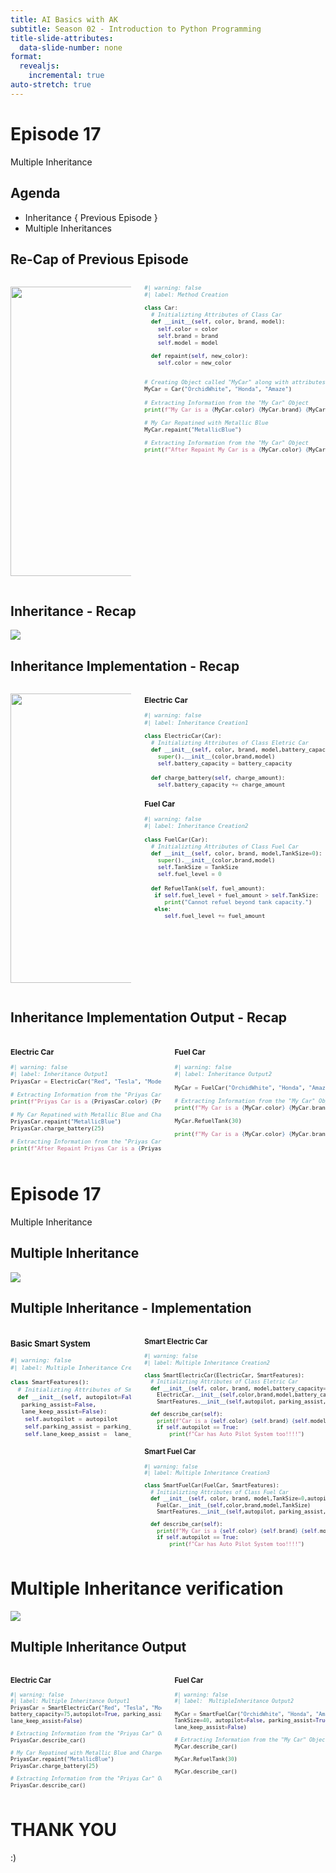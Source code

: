 ```yaml
---
title: AI Basics with AK 
subtitle: Season 02 - Introduction to Python Programming
title-slide-attributes:
  data-slide-number: none
format: 
  revealjs:
    incremental: true
auto-stretch: true
---
```


# Episode 17

Multiple Inheritance

## Agenda

-   Inheritance { Previous Episode }
-   Multiple Inheritances

## Re-Cap of Previous Episode

::: columns
::: {.column width="40%"}

![](images/OOP_Structure.png){width="463"}

:::

::: {.column width="60%"}

::: {style="font-size: 75%;"}

```python
#| warning: false
#| label: Method Creation

class Car:
  # Initializting Attributes of Class Car
  def __init__(self, color, brand, model):
    self.color = color
    self.brand = brand
    self.model = model

  def repaint(self, new_color):
    self.color = new_color


# Creating Object called "MyCar" along with attributes
MyCar = Car("OrchidWhite", "Honda", "Amaze")

# Extracting Information from the "My Car" Object
print(f"My Car is a {MyCar.color} {MyCar.brand} {MyCar.model}")

# My Car Repatined with Metallic Blue
MyCar.repaint("MetallicBlue")

# Extracting Information from the "My Car" Object
print(f"After Repaint My Car is a {MyCar.color} {MyCar.brand} {MyCar.model}")

```

:::
:::
:::


## Inheritance - Recap

![](images/inheritance.png)

## Inheritance Implementation - Recap

::: columns
::: {.column width="40%"}

![](images/inheritance.png){height="463"}

:::

::: {.column width="60%"}

::: {style="font-size: 75%;"}

### Electric Car

```python
#| warning: false
#| label: Inheritance Creation1

class ElectricCar(Car):
  # Initializting Attributes of Class Eletric Car
  def __init__(self, color, brand, model,battery_capacity=0):
    super().__init__(color,brand,model)
    self.battery_capacity = battery_capacity
  
  def charge_battery(self, charge_amount):
    self.battery_capacity += charge_amount

```


### Fuel Car

```python
#| warning: false
#| label: Inheritance Creation2

class FuelCar(Car):
  # Initializting Attributes of Class Fuel Car
  def __init__(self, color, brand, model,TankSize=0):
    super().__init__(color,brand,model)
    self.TankSize = TankSize
    self.fuel_level = 0
  
  def RefuelTank(self, fuel_amount):
   if self.fuel_level + fuel_amount > self.TankSize:
      print("Cannot refuel beyond tank capacity.")
   else:
      self.fuel_level += fuel_amount
```


:::
:::
:::



## Inheritance Implementation  Output - Recap

::: columns
::: {.column width="50%"}

::: {style="font-size: 75%;"}


### Electric Car

```python
#| warning: false
#| label: Inheritance Output1
PriyasCar = ElectricCar("Red", "Tesla", "Model 3", battery_capacity=75)

# Extracting Information from the "Priyas Car" Object
print(f"Priyas Car is a {PriyasCar.color} {PriyasCar.brand} {PriyasCar.model}")

# My Car Repatined with Metallic Blue and Charged to 25%
PriyasCar.repaint("MetallicBlue")
PriyasCar.charge_battery(25)

# Extracting Information from the "Priyas Car" Object
print(f"After Repaint Priyas Car is a {PriyasCar.color} {PriyasCar.brand} {PriyasCar.model}. Having Current Capacity {PriyasCar.battery_capacity}")

```

:::

:::

::: {.column width="50%"}

::: {style="font-size: 75%;"}



### Fuel Car

```python
#| warning: false
#| label: Inheritance Output2

MyCar = FuelCar("OrchidWhite", "Honda", "Amaze", TankSize=40)

# Extracting Information from the "My Car" Object
print(f"My Car is a {MyCar.color} {MyCar.brand} {MyCar.model} with TankSize {MyCar.TankSize} Ltrs")

MyCar.RefuelTank(30)

print(f"My Car is a {MyCar.color} {MyCar.brand} {MyCar.model} with TankSize {MyCar.TankSize} Ltrs. \n Current Fuel Level is {MyCar.fuel_level} ")


```


:::
:::
:::

# Episode 17

Multiple Inheritance

## Multiple Inheritance

![](images/multi-inheritance.png)

## Multiple Inheritance - Implementation


::: columns
::: {.column width="40%"}

::: {style="font-size: 80%;"}

### Basic Smart System


```python
#| warning: false
#| label: Multiple Inheritance Creation1

class SmartFeatures():
  # Initializting Attributes of Smart Features
  def __init__(self, autopilot=False,
   parking_assist=False, 
   lane_keep_assist=False):
    self.autopilot = autopilot
    self.parking_assist = parking_assist
    self.lane_keep_assist =  lane_keep_assist

```

:::

:::

::: {.column width="60%"}

::: {style="font-size: 70%;"}


### Smart Electric Car

```python
#| warning: false
#| label: Multiple Inheritance Creation2

class SmartElectricCar(ElectricCar, SmartFeatures):
  # Initializting Attributes of Class Eletric Car
  def __init__(self, color, brand, model,battery_capacity=0,autopilot=False, parking_assist=False, lane_keep_assist=False):
    ElectricCar.__init__(self,color,brand,model,battery_capacity)
    SmartFeatures.__init__(self,autopilot, parking_assist, lane_keep_assist)
  
  def describe_car(self):
    print(f"Car is a {self.color} {self.brand} {self.model}. Having Current Capacity {self.battery_capacity}")
    if self.autopilot == True:
        print(f"Car has Auto Pilot System too!!!!")


```


### Smart Fuel Car

```python
#| warning: false
#| label: Multiple Inheritance Creation3

class SmartFuelCar(FuelCar, SmartFeatures):
  # Initializting Attributes of Class Fuel Car
  def __init__(self, color, brand, model,TankSize=0,autopilot=False, parking_assist=False, lane_keep_assist=False):
    FuelCar.__init__(self,color,brand,model,TankSize)
    SmartFeatures.__init__(self,autopilot, parking_assist, lane_keep_assist)

  def describe_car(self):
    print(f"My Car is a {self.color} {self.brand} {self.model} with TankSize {self.TankSize} Ltrs. \n Current Fuel Level is {self.fuel_level} ")
    if self.autopilot == True:
        print(f"Car has Auto Pilot System too!!!!")
```


:::
:::
:::

# Multiple Inheritance verification

![](images/multi-inheritance.png)


## Multiple Inheritance  Output

::: columns
::: {.column width="50%"}

::: {style="font-size: 70%;"}


### Electric Car

```python
#| warning: false
#| label: Multiple Inheritance Output1
PriyasCar = SmartElectricCar("Red", "Tesla", "Model 3", 
battery_capacity=75,autopilot=True, parking_assist=True,
lane_keep_assist=False)

# Extracting Information from the "Priyas Car" Object
PriyasCar.describe_car()

# My Car Repatined with Metallic Blue and Charged to 25%
PriyasCar.repaint("MetallicBlue")
PriyasCar.charge_battery(25)

# Extracting Information from the "Priyas Car" Object
PriyasCar.describe_car()

```

:::

:::

::: {.column width="50%"}

::: {style="font-size: 70%;"}



### Fuel Car

```python
#| warning: false
#| label:  MultipleInheritance Output2

MyCar = SmartFuelCar("OrchidWhite", "Honda", "Amaze", 
TankSize=40, autopilot=False, parking_assist=True, 
lane_keep_assist=False)

# Extracting Information from the "My Car" Object
MyCar.describe_car()

MyCar.RefuelTank(30)

MyCar.describe_car()


```


:::
:::
:::

# THANK YOU
 :)